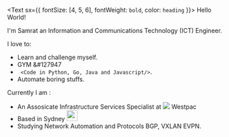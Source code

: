 <Text sx={{ fontSize: [4, 5, 6], fontWeight: `bold`, color: `heading` }}>
  Hello World!
</Text>



I'm Samrat an Information and Communications Technology (ICT) Engineer. 

I love to:
- Learn and challenge myself.
- GYM &#127947
- ``` <Code in Python, Go, Java and Javascript/>```. 
- Automate boring stuffs. 



Currently I am :
- An Assosicate Infrastructure Services Specialist at  <img src="https://www.westpac.com.au/etc/designs/wbc/clientlib-all/assets/brand/wbc/png/westpac-72x72.png"/> Westpac
- Based in Sydney <img src=https://twemoji.maxcdn.com/2/svg/1f1e6-1f1fa.svg width = "25" height = "25" />
- Studying Network Automation and Protocols BGP, VXLAN EVPN.
